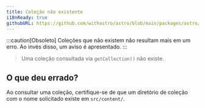 ```yaml
---
title: Coleção não existente
i18nReady: true
githubURL: https://github.com/withastro/astro/blob/main/packages/astro/src/core/errors/errors-data.ts
---
```


:::caution[Obsoleto]
Coleções que não existem não resultam mais em um erro. Ao invés disso, um aviso é apresentado.
:::

> Uma coleção consultada via `getCollection()` não existe.

## O que deu errado?
Ao consultar uma coleção, certifique-se de que um diretório de coleção com o nome solicitado existe em `src/content/`.
